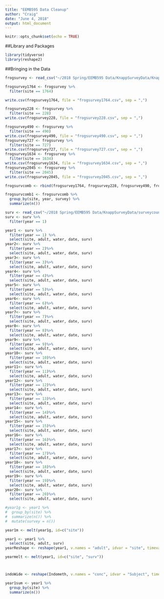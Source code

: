 ```yaml
---
title: "EEMB595 Data Cleanup"
author: "Craig"
date: "June 4, 2018"
output: html_document
---
```


```r
knitr::opts_chunk$set(echo = TRUE)
```

##Library and Packages

```r
library(tidyverse)
library(reshape2)
```

##Bringing in the Data

```r

frogsurvey <- read_csv("~/2018 Spring/EEMB595 Data/KnappSurveyData/KnappsYLFData.csv")

frogsurvey1764 <- frogsurvey %>% 
  filter(site == 1764)

write.csv(frogsurvey1764, file = "frogsurvey1764.csv", sep = ",")

frogsurvey228 <- frogsurvey %>% 
  filter(site == 228)
write.csv(frogsurvey228, file = "frogsurvey228.csv", sep = ",")

frogsurvey490 <- frogsurvey %>% 
  filter(site == 490)
write.csv(frogsurvey490, file = "frogsurvey490.csv", sep = ",")
frogsurvey727 <- frogsurvey %>% 
  filter(site == 727)
write.csv(frogsurvey727, file = "frogsurvey727.csv", sep = ",")
frogsurvey1634 <- frogsurvey %>% 
  filter(site == 1634)
write.csv(frogsurvey1634, file = "frogsurvey1634.csv", sep = ",")
frogsurvey2045 <- frogsurvey %>% 
  filter(site == 2045)
write.csv(frogsurvey2045, file = "frogsurvey2045.csv", sep = ",")

frogsurvcomb <- rbind(frogsurvey1764, frogsurvey228, frogsurvey490, frogsurvey727, frogsurvey1634, frogsurvey1970)

frogsurvcomb1 <- frogsurvcomb %>% 
  group_by(site, year, survey) %>% 
  summarize(n())

surv <- read_csv("~/2018 Spring/EEMB595 Data/KnappSurveyData/surveycountperyear.csv")
surv <- surv %>% 
  filter(year == 1)

year1 <- surv %>% 
  filter(year == 1) %>% 
  select(site, adult, water, date, surv)
year2<- surv %>% 
  filter(year == 2)%>% 
  select(site, adult, water, date, surv)
year3<- surv %>% 
  filter(year == 3)%>% 
  select(site, adult, water, date, surv)
year4<- surv %>% 
  filter(year == 4)%>% 
  select(site, adult, water, date, surv)
year5<- surv %>% 
  filter(year == 5)%>% 
  select(site, adult, water, date, surv)
year6<- surv %>% 
  filter(year == 6)%>% 
  select(site, adult, water, date, surv)
year7<- surv %>% 
  filter(year == 7)%>% 
  select(site, adult, water, date, surv)
year8<- surv %>% 
  filter(year == 8)%>% 
  select(site, adult, water, date, surv)
year9<- surv %>% 
  filter(year == 9)%>% 
  select(site, adult, water, date, surv)
year10<- surv %>% 
  filter(year == 10)%>% 
  select(site, adult, water, date, surv)
year11<- surv %>% 
  filter(year == 11)%>% 
  select(site, adult, water, date, surv)
year12<- surv %>% 
  filter(year == 12)%>% 
  select(site, adult, water, date, surv)
year13<- surv %>% 
  filter(year == 13)%>% 
  select(site, adult, water, date, surv)
year14<- surv %>% 
  filter(year == 14)%>% 
  select(site, adult, water, date, surv)
year15<- surv %>% 
  filter(year == 15)%>% 
  select(site, adult, water, date, surv)
year16<- surv %>% 
  filter(year == 16)%>% 
  select(site, adult, water, date, surv)
year17<- surv %>% 
  filter(year == 17)%>% 
  select(site, adult, water, date, surv)
year18<- surv %>% 
  filter(year == 18)%>% 
  select(site, adult, water, date, surv)
year19<- surv %>% 
  filter(year == 19)%>% 
  select(site, adult, water, date, surv)
year20<- surv %>% 
  filter(year == 20)%>% 
  select(site, adult, water, date, surv)

#year1g <- year1 %>% 
#  group_by(site) %>% 
#  summarize(n()) %>% 
#  mutate(survey = n())

year1m <- melt(year1g, id=c("site"))

year1 <- year1 %>% 
  select(site, adult, surv)
yearReshape <- reshape(year1, v.names = "adult", idvar = "site", timevar = "surv", direction = "wide")

yearmelt <- melt(year1, id=c("site", "surv"))



indoWide <- reshape(Indometh, v.names = "conc", idvar = "Subject", timevar = "time", direction = "wide")

year1sum <- year1 %>% 
  group_by(site) %>% 
  summarize(n())


  
  
```

